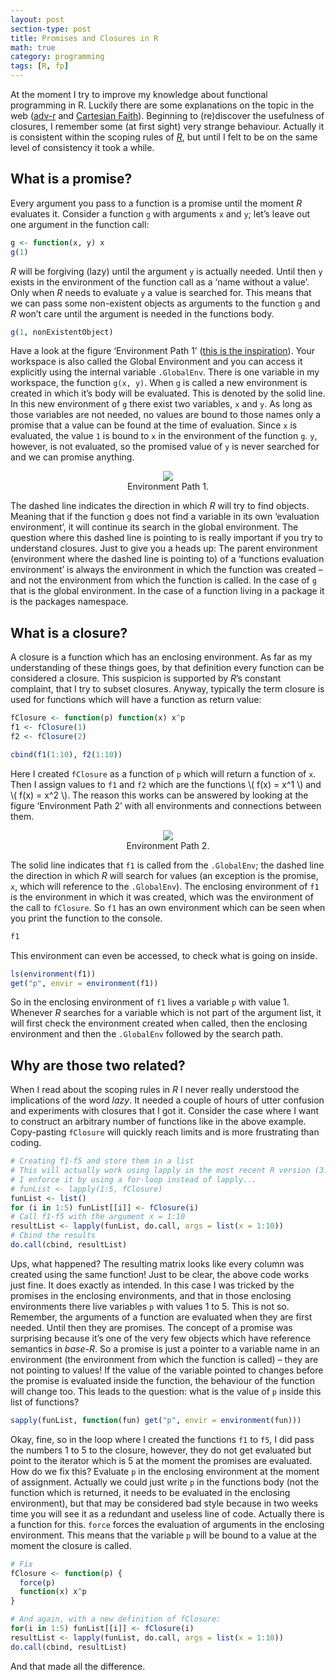 ```yaml
---
layout: post
section-type: post
title: Promises and Closures in R
math: true
category: programming
tags: [R, fp]
---
```


At the moment I try to improve my knowledge about functional programming in R. Luckily there are some explanations on the topic in the web ([adv-r](http://adv-r.had.co.nz/Functional-programming.html) and [Cartesian Faith](http://cartesianfaith.com/2014/04/16/modeling-data-with-functional-programming-in-r-chapter-1/)). Beginning to (re)discover the usefulness of closures, I remember some (at first sight) very strange behaviour. Actually it is consistent within the scoping rules of [*R*](http://cran.r-project.org/), but until I felt to be on the same level of consistency it took a while.

## What is a promise?
Every argument you pass to a function is a promise until the moment *R* evaluates it. Consider a function `g` with arguments `x` and `y`; let's leave out one argument in the function call:

```r
g <- function(x, y) x
g(1)
```

*R* will be forgiving (lazy) until the argument `y` is actually needed. Until then `y` exists in the environment of the function call as a 'name without a value'. Only when *R* needs to evaluate `y` a value is searched for. This means that we can pass some non-existent objects as arguments to the function `g` and *R* won't care until the argument is needed in the functions body.

```r
g(1, nonExistentObject)
```

Have a look at the figure 'Environment Path 1' ([this is the inspiration](http://cran.r-project.org/doc/contrib/Fox-Companion/appendix-scope.pdf)). Your workspace is also called the Global Environment and you can access it explicitly using the internal variable `.GlobalEnv`. There is one variable in my workspace, the function `g(x, y)`. When `g` is called a new environment is created in which it's body will be evaluated. This is denoted by the solid line. In this new environment of `g` there exist two variables, `x` and `y`. As long as those variables are not needed, no values are bound to those names only a promise that a value can be found at the time of evaluation. Since `x` is evaluated, the value `1` is bound to `x` in the environment of the function `g`. `y`, however, is not evaluated, so the promised value of `y` is never searched for and we can promise anything.

<figure style = "text-align: center">
  <a href=""><img src="/img/2014-05-18-A-Closure-and-a-Promise/EnvPath1.png"></a>
	<figcaption><a title="Environment Path 1"> Environment Path 1</a>.</figcaption>
</figure>


The dashed line indicates the direction in which *R* will try to find objects. Meaning that if the function `g` does not find a variable in its own 'evaluation environment', it will continue its search in the global environment. The question where this dashed line is pointing to is really important if you try to understand closures. Just to give you a heads up: The parent environment (environment where the dashed line is pointing to) of a 'functions evaluation environment' is always the environment in which the function was created -- and not the environment from which the function is called. In the case of `g` that is the global environment. In the case of a function living in a package it is the packages namespace.

## What is a closure?

A closure is a function which has an enclosing environment. As far as my understanding of these things goes, by that definition every function can be considered a closure. This suspicion is supported by *R*'s constant complaint, that I try to subset closures. Anyway, typically the term closure is used for functions which will have a function as return value:

```r
fClosure <- function(p) function(x) x^p
f1 <- fClosure(1)
f2 <- fClosure(2)

cbind(f1(1:10), f2(1:10))
```

Here I created `fClosure` as a function of `p` which will return a function of `x`. Then I assign values to `f1` and `f2` which are the functions \\( f(x) = x^1 \\) and \\( f(x) = x^2 \\). The reason this works can be answered by looking at the figure 'Environment Path 2' with all environments and connections between them.

<figure style = "text-align: center">
  <a href=""><img src="/img/2014-05-18-A-Closure-and-a-Promise/EnvPath2.png"></a>
  <figcaption><a title="Environment Path 2"> Environment Path 2</a>.</figcaption>
</figure>

The solid line indicates that `f1` is called from the `.GlobalEnv`;  the dashed line the direction in which *R* will search for values (an exception is the promise, `x`, which will reference to the `.GlobalEnv`). The enclosing environment of `f1` is the environment in which it was created, which was the environment of the call to `fClosure`. So `f1` has an own environment which can be seen when you print the function to the console.

```r
f1
```

This environment can even be accessed, to check what is going on inside.

```r
ls(environment(f1))
get("p", envir = environment(f1))
```

So in the enclosing environment of `f1` lives a variable `p` with value 1. Whenever *R* searches for a variable which is not part of the argument list, it will first check the environment created when called, then the enclosing environment and then the `.GlobalEnv` followed by the search path.

## Why are those two related?

When I read about the scoping rules in *R* I never really understood the implications of the word *lazy*. It needed a couple of hours of utter confusion and experiments with closures that I got it. Consider the case where I want to construct an arbitrary number of functions like in the above example. Copy-pasting `fClosure` will quickly reach limits and is more frustrating than coding.

```r
# Creating f1-f5 and store them in a list
# This will actually work using lapply in the most recent R version (3.2)
# I enforce it by using a for-loop instead of lapply...
# funList <- lapply(1:5, fClosure)
funList <- list()
for (i in 1:5) funList[[i]] <- fClosure(i)
# Call f1-f5 with the argument x = 1:10
resultList <- lapply(funList, do.call, args = list(x = 1:10))
# Cbind the results
do.call(cbind, resultList)
```

Ups, what happened? The resulting matrix looks like every column was created using the same function! Just to be clear, the above code works just fine. It does exactly as intended. In this case I was tricked by the promises in the enclosing environments, and that in those enclosing environments there live variables `p` with values 1 to 5. This is not so. Remember, the arguments of a function are evaluated when they are first needed. Until then they are promises. The concept of a promise was surprising because it's one of the very few objects which have reference semantics in *base-R*. So a promise is just a pointer to a variable name in an environment (the environment from which the function is called) -- they are not pointing to values! If the value of the variable pointed to changes before the promise is evaluated inside the function, the behaviour of the function will change too. This leads to the question: what is the value of `p` inside this list of functions?

```r
sapply(funList, function(fun) get("p", envir = environment(fun)))
```

Okay, fine, so in the loop where I created the functions `f1` to `f5`, I did pass the numbers 1 to 5 to the closure, however, they do not get evaluated but point to the iterator which is 5 at the moment the promises are evaluated. How do we fix this? Evaluate `p` in the enclosing environment at the moment of assignment. Actually we could just write `p` in the functions body (not the function which is returned, it needs to be evaluated in the enclosing environment), but that may be considered bad style because in two weeks time you will see it as a redundant and useless line of code. Actually there is a function for this. `force` forces the evaluation of arguments in the enclosing environment. This means that the variable `p` will be bound to a value at the moment the closure is called.

```r
# Fix
fClosure <- function(p) {
  force(p)
  function(x) x^p
}

# And again, with a new definition of fClosure:
for(i in 1:5) funList[[i]] <- fClosure(i)
resultList <- lapply(funList, do.call, args = list(x = 1:10))
do.call(cbind, resultList)
```

And that made all the difference.
